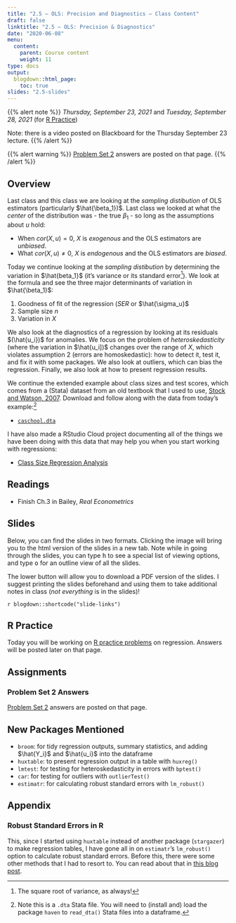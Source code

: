 ```yaml
---
title: "2.5 — OLS: Precision and Diagnostics — Class Content"
draft: false
linktitle: "2.5 — OLS: Precision & Diagnostics"
date: "2020-06-08"
menu:
  content:
    parent: Course content
    weight: 11
type: docs
output:
  blogdown::html_page:
    toc: true
slides: "2.5-slides"
---
```


{{% alert note %}}
*Thursday, September 23, 2021* and *Tuesday, September 28, 2021* (for [R Practice](/r/2.5-r))

Note: there is a video posted on Blackboard for the Thursday September 23 lecture.
{{% /alert %}}

{{% alert warning %}}
[Problem Set 2](/assignments/02-problem-set) answers are posted on that page.
{{% /alert %}}

## <i class="fas fa-info-circle fa-lg"></i> Overview

Last class and this class we are looking at the *sampling distibution* of OLS estimators (particularly $\hat{\beta_1})$. Last class we looked at what the *center* of the distribution was - the true $\beta_1$ - so long as the assumptions about $u$ hold:

- When $cor(X,u)=0$, $X$ is *exogenous* and the OLS estimators are *unbiased*.
- What $cor(X,u)\neq 0$, $X$ is *endogenous* and the OLS estimators are *biased*.

Today we continue looking at the *sampling distibution* by determining the variation in $\hat{beta_1}$ (it's variance or its standard error^[The square root of variance, as always!]). We look at the formula and see the three major determinants of variation in $\hat{\beta_1}$:

1. Goodness of fit of the regression $(SER$ or $\hat{\sigma_u}$
2. Sample size $n$
3. Variation in $X$

We also look at the diagnostics of a regression by looking at its residuals $(\hat{u_i})$ for anomalies. We focus on the problem of *heteroskedasticity* (where the variation in $\hat{u_i])$ changes over the range of $X$, which violates assumption 2 (errors are homoskedastic): how to detect it, test it, and fix it with some packages. We also look at outliers, which can bias the regression. Finally, we also look at how to present regression results. 

We continue the extended example about class sizes and test scores, which comes from a (Stata) dataset from an old textbook that I used to use, [Stock and Watson, 2007](https://www.pearson.com/us/higher-education/product/Stock-Introduction-to-Econometrics-Update-3rd-Edition/9780133486872.html?tab=resources). Download and follow along with the data from today's example:^[Note this is a `.dta` Stata file. You will need to (install and) load the package `haven` to `read_dta()` Stata files into a dataframe.]

- [<i class="fas fa-table"></i> `caschool.dta`](http://metricsf21.classes.ryansafner.com/data/caschool.dta)

I have also made a RStudio Cloud project documenting all of the things we have been doing with this data that may help you when you start working with regressions:

- [<i class="fas fa-cloud"></i> Class Size Regression Analysis](https://rstudio.cloud/spaces/163934/project/2940189)

## <i class="fas fa-book-reader fa-lg"></i> Readings

- <i class="fas fa-book"></i> Finish Ch.3 in Bailey, *Real Econometrics*

## <i class="fas fa-chalkboard-teacher"></i> Slides

Below, you can find the slides in two formats. Clicking the image will bring you to the html version of the slides in a new tab. Note while in going through the slides, you can type <kbd>h</kbd> to see a special list of viewing options, and type <kbd>o</kbd> for an outline view of all the slides.

The lower button will allow you to download a PDF version of the slides. I suggest printing the slides beforehand and using them to take additional notes in class (*not everything* is in the slides)!

`r blogdown::shortcode("slide-links")`

## <i class="fas fa-registered"></i> R Practice

Today you will be working on [R practice problems](/r/2.5-r) on regression. Answers will be posted later on that page.

## <i class="fas fa-laptop-code"></i> Assignments

### Problem Set 2 Answers
[Problem Set 2](/assignments/02-problem-set) answers are posted on that page.

## New Packages Mentioned

- `broom`: for tidy regression outputs, summary statistics, and adding $\hat{Y_i}$ and $\hat{u_i}$ into the dataframe
- `huxtable`: to present regression output in a table with `huxreg()`
- `lmtest`: for testing for heteroskedasticity in errors with `bptest()`
- `car`: for testing for outliers with `outlierTest()`
- `estimatr`: for calculating robust standard errors with `lm_robust()`

## Appendix

### Robust Standard Errors in R

This, since I started using `huxtable` instead of another package (`stargazer`) to make regression tables, I have gone all in on `estimatr`'s `lm_robust()` option to calculate robust standard errors. Before this, there were some other methods that I had to resort to. You can read about that in [this blog post](http://ryansafner.com/post/replicating-statas-robust-option-for-ols-standard-errors-in-r).